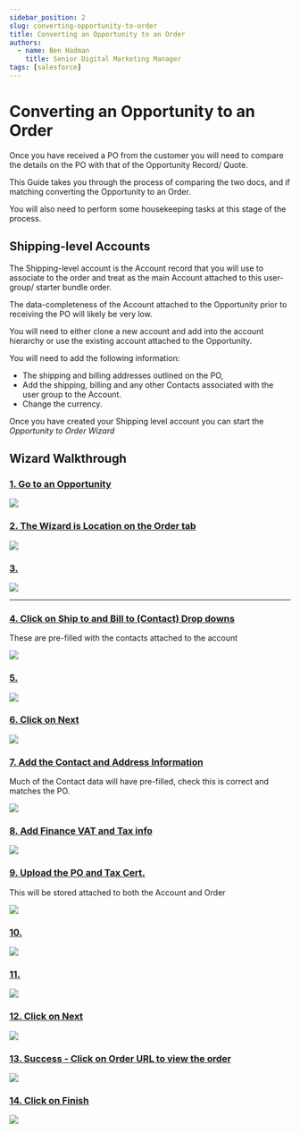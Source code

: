 ```yaml
---
sidebar_position: 2
slug: converting-opportunity-to-order
title: Converting an Opportunity to an Order
authors:
  - name: Ben Hadman
    title: Senior Digital Marketing Manager
tags: [salesforce]
---
```


# Converting an Opportunity to an Order

Once you have received a PO from the customer you will need to compare the details on the PO with that of the Opportunity Record/ Quote.

This Guide takes you through the process of comparing the two docs, and if matching converting the Opportunity to an Order.

You will also need to perform some housekeeping tasks at this stage of the process.

## Shipping-level Accounts
The Shipping-level account is the Account record that you will use to associate to the order and treat as the main Account attached to this user-group/ starter bundle order.

The data-completeness of the Account attached to the Opportunity prior to receiving the PO will likely be very low.

You will need to either clone a new account and add into the account hierarchy or use the existing account attached to the Opportunity.

You will need to add the following information:
- The shipping and billing addresses outlined on the PO, 
- Add the shipping, billing and any other Contacts associated with the user group to the Account.
- Change the currency.

Once you have created your Shipping level account you can start the *Opportunity to Order Wizard*

## Wizard Walkthrough

### [1\. Go to an Opportunity](https://nuclera.lightning.force.com/lightning/r/Opportunity/006UE000004BmBtYAK/view)

![](https://dubble-prod-01.s3.amazonaws.com/assets/fae71ba4-3fab-4aae-92db-495b0afb5340.png?0)

### [2\. The Wizard is Location on the Order tab](https://nuclera.lightning.force.com/lightning/r/Opportunity/006UE000004BmBtYAK/view)

![](https://d3q7ie80jbiqey.cloudfront.net/media/image/zoom/c8c2a191-ac8f-4838-90ed-d8a90c174da4/1.0202651811435/7.4363782521511/59.004534287412?0)

### [3.](https://nuclera.lightning.force.com/lightning/r/Opportunity/006UE000004BmBtYAK/view)

![](https://d3q7ie80jbiqey.cloudfront.net/media/image/zoom/3dce99b9-c63e-448b-a66d-d69eb70830e2/2/0/17.082344517303?0)

------------------

### [4\. Click on Ship to and Bill to (Contact) Drop downs](https://nuclera.lightning.force.com/lightning/r/Opportunity/006UE000004BmBtYAK/view)

These are pre-filled with the contacts attached to the account

![](https://d3q7ie80jbiqey.cloudfront.net/media/image/zoom/b9e03005-5e04-4229-8154-08247a055636/2.5/0.9895833581686/68.739703459638?0)

### [5.](https://nuclera.lightning.force.com/lightning/r/Opportunity/006UE000004BmBtYAK/view)

![](https://d3q7ie80jbiqey.cloudfront.net/media/image/zoom/861ec799-9fd5-49c5-a85d-0091b1a4ebea/2.5/49.776206016541/68.739703459638?0)

### [6\. Click on Next](https://nuclera.lightning.force.com/lightning/r/Opportunity/006UE000004BmBtYAK/view)

![](https://d3q7ie80jbiqey.cloudfront.net/media/image/zoom/f31f7d7d-4acb-4a28-953c-4212a64874f5/2.5/65.673828125/74.945086898678?0)

### [7\. Add the Contact and Address Information](https://nuclera.lightning.force.com/lightning/r/Opportunity/006UE000004BmBtYAK/view)

Much of the Contact data will have pre-filled, check this is correct and matches the PO.  

![](https://d3q7ie80jbiqey.cloudfront.net/media/image/zoom/707b41c2-9646-46cd-b369-55914ad28e21/2.5/0/36.867304381697?0)

### [8\. Add Finance VAT and Tax info](https://nuclera.lightning.force.com/lightning/r/Opportunity/006UE000004BmBtYAK/view)

![](https://d3q7ie80jbiqey.cloudfront.net/media/image/zoom/39bdd4de-ed18-4092-9da5-bc7d85abb32a/1.0674269095362/0/80.414892745549?0)

### [9\. Upload the PO and Tax Cert.](https://nuclera.lightning.force.com/lightning/r/Opportunity/006UE000004BmBtYAK/view)

This will be stored attached to both the Account and Order

![](https://d3q7ie80jbiqey.cloudfront.net/media/image/zoom/5abf1eb8-7573-4639-bc70-c2a37cf04fd8/2.5/2.265625/85.47501540459?0)

### [10.](https://nuclera.lightning.force.com/lightning/r/Opportunity/006UE000004BmBtYAK/view)

![](https://d3q7ie80jbiqey.cloudfront.net/media/image/zoom/c64326af-82a8-4008-80ac-6948e9954210/1/50/50.027460792705?0)

### [11.](https://nuclera.lightning.force.com/lightning/r/Opportunity/006UE000004BmBtYAK/view)

![](https://d3q7ie80jbiqey.cloudfront.net/media/image/zoom/1f49c84a-d416-4fa2-8495-336ccd9601e5/2.5/61.197918280959/59.980781467193?0)

### [12\. Click on Next](https://nuclera.lightning.force.com/lightning/r/Opportunity/006UE000004BmBtYAK/view)

![](https://d3q7ie80jbiqey.cloudfront.net/media/image/zoom/499f1a3b-baa6-468c-9700-f68f86ab0a67/1.5/0/100?0)

### [13\. Success - Click on Order URL to view the order](https://nuclera.lightning.force.com/lightning/r/Opportunity/006UE000004BmBtYAK/view)

![](https://d3q7ie80jbiqey.cloudfront.net/media/image/zoom/ee0283a2-c885-4efa-ae34-48e6237dd236/2.5/0/38.69131736831?0)

### [14\. Click on Finish](https://nuclera.lightning.force.com/lightning/r/Opportunity/006UE000004BmBtYAK/view)

![](https://d3q7ie80jbiqey.cloudfront.net/media/image/zoom/6d68b4ef-703f-41cb-a653-379f29b2527f/2.5/65.673829913139/50.741352634336?0)

